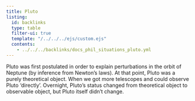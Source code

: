 ```yaml
---
title: Pluto
listing:
  id: backlinks
  type: table
  filter-ui: true
  template: "/../../../ejs/custom.ejs"
  contents:
    - ../../../backlinks/docs_phil_situations_pluto.yml
---
```



Pluto was first postulated in order to explain perturbations in the orbit of Neptune (by inference from Newton's laws). At that point, Pluto was a purely theoretical object. When we got more telescopes and could observe Pluto 'directly'. Overnight, Pluto's status changed from theoretical object to observable object, but Pluto itself didn't change.